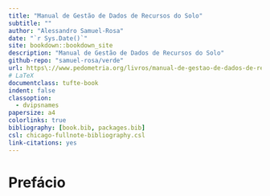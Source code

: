 ```yaml
--- 
title: "Manual de Gestão de Dados de Recursos do Solo"
subtitle: ""
author: "Alessandro Samuel-Rosa"
date: "`r Sys.Date()`"
site: bookdown::bookdown_site
description: "Manual de Gestão de Dados de Recursos do Solo"
github-repo: "samuel-rosa/verde"
url: https\://www.pedometria.org/livros/manual-de-gestao-de-dados-de-recursos-do-solo/
# LaTeX
documentclass: tufte-book
indent: false
classoption:
  - dvipsnames
papersize: a4
colorlinks: true
bibliography: [book.bib, packages.bib]
csl: chicago-fullnote-bibliography.csl
link-citations: yes
---
```




# Prefácio {-}

<!-- Autores -->
[^alessandro]: Dr. Alessandro Samuel-Rosa é professor na Universidade Tecnológica Federal do Paraná, Departamento de Agronomia, Prolongamento da Rua Cerejeira, s/n, CEP 85892-000, Santa Helena, Paraná, Brasil.
[^joao-herbert]: Dr. João Herbert Moreira Viana é pesquisador na Empresa Brasileira de Pesquisa Agropecuária, Centro Nacional de Pesquisa de Milho e Sorgo, Rodovia MG-424, Km 45, CEP 35701-970, Sete Lagoas, Minas Gerais, Brasil.
[^marcos-alexandre]: Marcos Alexandre dos Anhos é estudante na Universidade Tecnológica Federal do Paraná, Curso de Ciência da Computação, Prolongamento da Rua Cerejeira, s/n, CEP 85892-000, Santa Helena, Paraná, Brasil.
[^taciara]: MSc. Taciara Zborowski Horst-Heinen é estudante de doutorado na Universidade Federal de Santa Maria, Programa de Pós-Graduação em Ciência do Solo, Avenida Roraima, 1000, CEP 97105-900, Santa Maria, Rio Grande do Sul, Brasil.
[^wenceslau]: Dr. Wenceslau Geraldes Teixeira é pesquisador na Empresa Brasileira de Pesquisa Agropecuária, Centro Nacional de Pesquisa de Solos, Rua Jardim Botânico, 1024, CEP 22460-000, Rio de Janeiro, Rio de Janeiro, Brasil.
